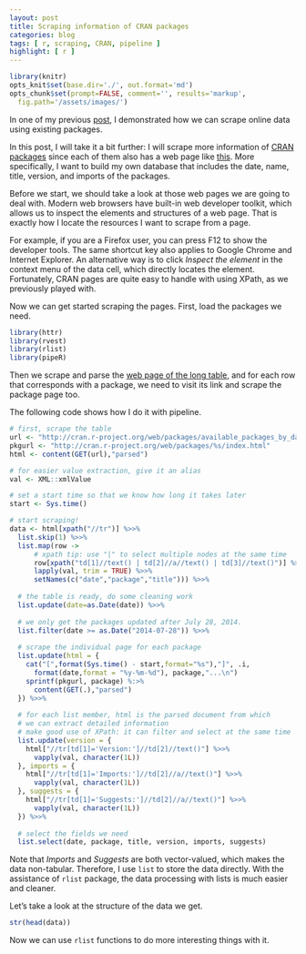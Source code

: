 ```yaml
---
layout: post
title: Scraping information of CRAN packages
categories: blog
tags: [ r, scraping, CRAN, pipeline ]
highlight: [ r ]
---
```


```r
library(knitr)
opts_knit$set(base.dir='./', out.format='md')
opts_chunk$set(prompt=FALSE, comment='', results='markup',
  fig.path='/assets/images/')
```

In one of my previous [post](http://renkun.me/blog/2014/07/25/what-are-the-most-popular-keywords-of-cran-packages.html), I demonstrated how we can scrape online data using existing packages. 

In this post, I will take it a bit further: I will scrape more information of [CRAN packages](http://cran.r-project.org/web/packages/available_packages_by_date.html) since each of them also has a web page like [this](http://cran.r-project.org/web/packages/rlist/). More specifically, I want to build my own database that includes the date, name, title, version, and imports of the packages.

Before we start, we should take a look at those web pages we are going to deal with. Modern web browsers have built-in web developer toolkit, which allows us to inspect the elements and structures of a web page. That is exactly how I locate the resources I want to scrape from a page.

For example, if you are a Firefox user, you can press F12 to show the developer tools. The same shortcut key also applies to Google Chrome and Internet Explorer. An alternative way is to click *Inspect the element* in the context menu of the data cell, which directly locates the element. Fortunately, CRAN pages are quite easy to handle with using XPath, as we previously played with. 

Now we can get started scraping the pages. First, load the packages we need.

```r
library(httr)
library(rvest)
library(rlist)
library(pipeR)
```

Then we scrape and parse the [web page of the long table](http://cran.r-project.org/web/packages/available_packages_by_date.html), and for each row that corresponds with a package, we need to visit its link and scrape the package page too.

The following code shows how I do it with pipeline.

```r
# first, scrape the table
url <- "http://cran.r-project.org/web/packages/available_packages_by_date.html"
pkgurl <- "http://cran.r-project.org/web/packages/%s/index.html"
html <- content(GET(url),"parsed")

# for easier value extraction, give it an alias
val <- XML::xmlValue

# set a start time so that we know how long it takes later
start <- Sys.time()

# start scraping!
data <- html[xpath("//tr")] %>>%
  list.skip(1) %>>%
  list.map(row ->
      # xpath tip: use "|" to select multiple nodes at the same time
      row[xpath("td[1]//text() | td[2]//a//text() | td[3]//text()")] %>>%
      lapply(val, trim = TRUE) %>>%
      setNames(c("date","package","title"))) %>>%
  
  # the table is ready, do some cleaning work
  list.update(date=as.Date(date)) %>>%
  
  # we only get the packages updated after July 28, 2014.
  list.filter(date >= as.Date("2014-07-28")) %>>%
  
  # scrape the individual page for each package
  list.update(html = {
    cat("[",format(Sys.time() - start,format="%s"),"]", .i,
      format(date,format = "%y-%m-%d"), package,"...\n")
    sprintf(pkgurl, package) %:>%
      content(GET(.),"parsed")
  }) %>>%
  
  # for each list member, html is the parsed document from which
  # we can extract detailed information
  # make good use of XPath: it can filter and select at the same time
  list.update(version = {
    html["//tr[td[1]='Version:']//td[2]//text()"] %>>%
      vapply(val, character(1L))
  }, imports = {
    html["//tr[td[1]='Imports:']//td[2]//a//text()"] %>>%
      vapply(val, character(1L))
  }, suggests = {
    html["//tr[td[1]='Suggests:']//td[2]//a//text()"] %>>%
      vapply(val, character(1L))
  }) %>>%
  
  # select the fields we need
  list.select(date, package, title, version, imports, suggests)
```

Note that *Imports* and *Suggests* are both vector-valued, which makes the data non-tabular. Therefore, I use `list` to store the data directly. With the assistance of `rlist` package, the data processing with lists is much easier and cleaner.

Let's take a look at the structure of the data we get.

```r
str(head(data))
```

Now we can use `rlist` functions to do more interesting things with it.
